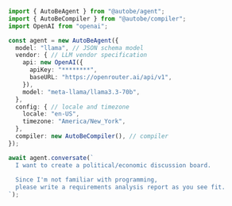 ```typescript filename="src/main.config.ts" showLineNumbers
import { AutoBeAgent } from "@autobe/agent";
import { AutoBeCompiler } from "@autobe/compiler";
import OpenAI from "openai";

const agent = new AutoBeAgent({
  model: "llama", // JSON schema model
  vendor: { // LLM vendor specification
    api: new OpenAI({
      apiKey: "********",
      baseURL: "https://openrouter.ai/api/v1",
    }),
    model: "meta-llama/llama3.3-70b",
  },
  config: { // locale and timezone
    locale: "en-US",
    timezone: "America/New_York",
  },
  compiler: new AutoBeCompiler(), // compiler
});

await agent.conversate(`
  I want to create a political/economic discussion board.
  
  Since I'm not familiar with programming, 
  please write a requirements analysis report as you see fit.
`);
```